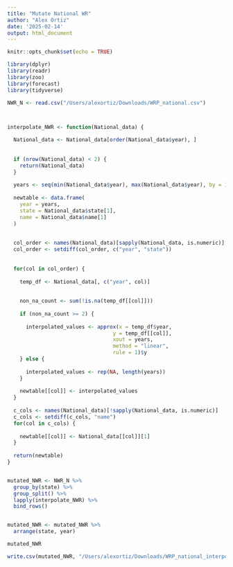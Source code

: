 ```yaml
---
title: "Mutate National WR"
author: "Alex Ortiz"
date: '2025-02-14'
output: html_document
---
```


```r
knitr::opts_chunk$set(echo = TRUE)

library(dplyr)
library(readr)
library(zoo)
library(forecast)
library(tidyverse)
```


```r


NWR_N <- read.csv("/Users/alexortiz/Downloads/WRP_national.csv")



interpolate_NWR <- function(National_data) {

  National_data <- National_data[order(National_data$year), ]
  
  
  if (nrow(National_data) < 2) {
    return(National_data)
  }
  
  years <- seq(min(National_data$year), max(National_data$year), by = 1)
  
  newtable <- data.frame(
    year = years,
    state = National_data$state[1],
    name = National_data$name[1]
  )
  
  
  col_order <- names(National_data)[sapply(National_data, is.numeric)]
  col_order <- setdiff(col_order, c("year", "state"))
  
 
  for(col in col_order) {
    
    temp_df <- National_data[, c("year", col)]
    
    
    non_na_count <- sum(!is.na(temp_df[[col]]))
    
    if (non_na_count >= 2) {
      
      interpolated_values <- approx(x = temp_df$year,
                                  y = temp_df[[col]],
                                  xout = years,
                                  method = "linear",
                                  rule = 1)$y   
    } else {
  
      interpolated_values <- rep(NA, length(years))
    }
    
    newtable[[col]] <- interpolated_values
  }
  
  c_cols <- names(National_data)[!sapply(National_data, is.numeric)]
  c_cols <- setdiff(c_cols, "name")  
  for(col in c_cols) {
    
    newtable[[col]] <- National_data[[col]][1]
  }
  
  return(newtable)
}


mutated_NWR <- NWR_N %>%
  group_by(state) %>%
  group_split() %>%
  lapply(interpolate_NWR) %>%
  bind_rows()


mutated_NWR <- mutated_NWR %>%
  arrange(state, year)

mutated_NWR

```

```r

write.csv(mutated_NWR, "/Users/alexortiz/Downloads/WRP_national_interpolated.csv", row.names = FALSE)


```

